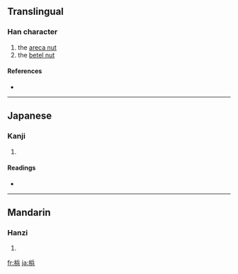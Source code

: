 {{also|檳}}
==Translingual==

===Han character===
{{Han char|rn=75|rad=木|as=07|sn=11|four=|canj=木人一金 (DOMC)}}

# the [[areca nut]]
# the [[betel nut]]

====References====
* {{Han ref|kx=0531.131|dkj=14909|hdz=21216.020|uh=68B9|ud=26809}}

----

==Japanese==

===Kanji===
{{ja-kanji|grade=|rs=木07}}

# {{defn|Japanese}}

====Readings====
* {{ja-readings|on=[[びん]] (bin), [[ひん]] (hin)|kun=[[びんろうし]] (binroushi)}}

----

==Mandarin==

===Hanzi===
{{cmn-hanzi|pin=[[bīng]] ([[bing1]])|wg=ping<sup>1</sup>}}

# {{defn|Mandarin}}

[[fr:梹]]
[[ja:梹]]